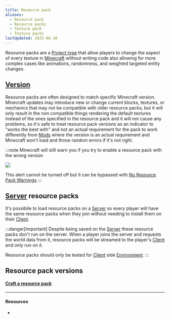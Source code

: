 ```yaml
---
title: Resource pack
aliases:
  - Resource pack
  - Resource packs
  - Texture pack
  - Texture packs
lastUpdated: 2025-06-10
---
```




Resource packs are a [Project type](/projecttype) that allow players to change the aspect of every texture in [Minecraft](/minecraft) without writing code also allowing for more complex cases like animations, randomness, and weighted targeted entity changes.

## [Version](/versions)
Resource packs are often designed to match specific Minecraft version.
Minecraft updates may introduce new or change current blocks, textures, or mechanics that may not be compatible with older resource packs, but it will only result in the non compatible things rendering the default textures instead of the ones specified in the resource pack and it will not cause any problems, so it's safe to treat resource pack versions as an indicator to "works the best with" and not an actual requirement for the pack to work differently from [Mods](/mod) where the version is an actual requirement and Minecraft won't load and throw random errors if it's not right.

:::note
Minecraft will still warn you if you try to enable a resource pack with the wrong version

![](~/assets/deprecatedresourcepackwarning.png)

This alert cannot be turned off but it can be bypassed with [No Resource Pack Warnings](https://modrinth.com/mod/no-resource-pack-warnings)
:::

## [Server](/server) resource packs
It's possibile to load resource packs on a [Server](/server) so every player will have the same resource packs when they join without needing to install them on their [Client](/client).

:::danger[Important]
Despite being saved on the [Server](/server) these resource packs don't run on the server. When a player joins the server and requests the world data from it, resource packs will be streamed to the player's [Client](/client) and only run on it.

Resource packs should only be tested for [Client](/client) side [Environment](/environment).
:::

## Resource pack versions

<ResourcepackVersions client:load />

#### [Craft a resource pack](/craftresourcepack)

---

#### Resources

- <Wiki src="https://minecraft.wiki/w/Resource_pack" />